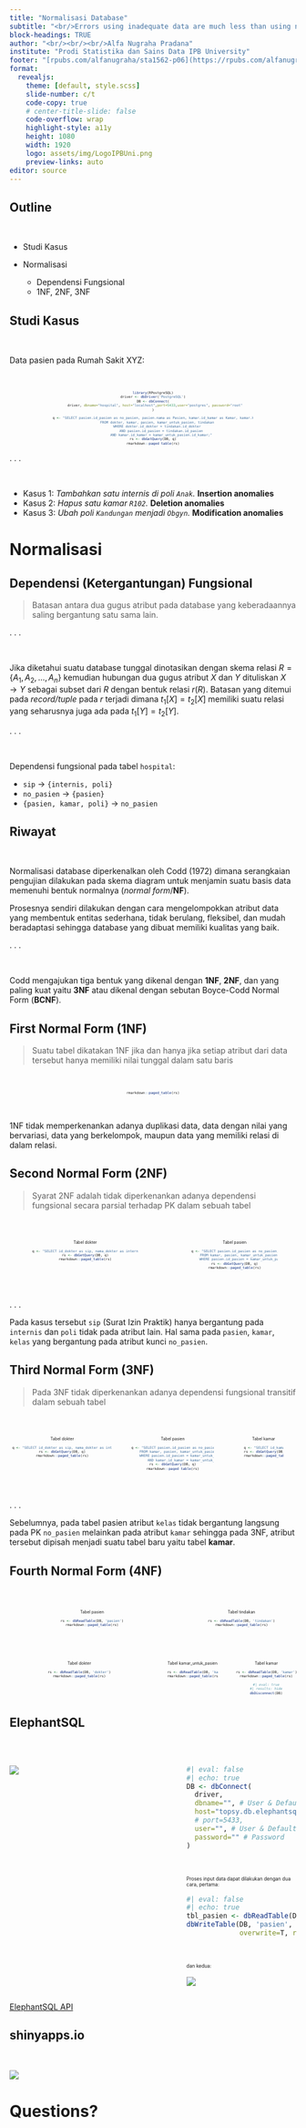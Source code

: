 ```yaml
---
title: "Normalisasi Database"
subtitle: "<br/>Errors using inadequate data are much less than using no data at all.<br/>- Charles Babbage<br/><br/>"
block-headings: TRUE
author: "<br/><br/><br/>Alfa Nugraha Pradana"
institute: "Prodi Statistika dan Sains Data IPB University"
footer: "[rpubs.com/alfanugraha/sta1562-p06](https://rpubs.com/alfanugraha/sta1562-p06)&nbsp;&nbsp;&nbsp;"
format: 
  revealjs:
    theme: [default, style.scss]
    slide-number: c/t
    code-copy: true
    # center-title-slide: false
    code-overflow: wrap
    highlight-style: a11y
    height: 1080
    width: 1920
    logo: assets/img/LogoIPBUni.png
    preview-links: auto
editor: source
---
```


## Outline

<br/>

-   Studi Kasus

-   Normalisasi

    -   Dependensi Fungsional
    -   1NF, 2NF, 3NF

## Studi Kasus

<br/>

Data pasien pada Rumah Sakit XYZ:

<br/>

::: {style="font-size: 0.5em; text-align: center; width: 70%; margin-left: auto; margin-right: auto;"}
```r
library(RPostgreSQL)
driver <- dbDriver('PostgreSQL')
DB <- dbConnect(
  driver, dbname="hospital", host="localhost",port=5433,user="postgres", password="root"
)

q <- "SELECT pasien.id_pasien as no_pasien, pasien.nama as Pasien, kamar.id_kamar as Kamar, kamar.kelas as Kelas, dokter.spesialis as Poli, dokter.nama_dokter as Internis, dokter.id_dokter as SIP
	FROM dokter, kamar, pasien, kamar_untuk_pasien, tindakan
	WHERE dokter.id_dokter = tindakan.id_dokter
		AND pasien.id_pasien = tindakan.id_pasien
		AND kamar.id_kamar = kamar_untuk_pasien.id_kamar;"
rs <- dbGetQuery(DB, q)
rmarkdown::paged_table(rs)
```
:::

. . .

<br/>

::: incremental
-   Kasus 1: *Tambahkan satu internis di poli `Anak`.* [**Insertion anomalies**]{.fragment}
-   Kasus 2: *Hapus satu kamar `R102`.* [**Deletion anomalies**]{.fragment}
-   Kasus 3: *Ubah poli `Kandungan` menjadi `Obgyn`.* [**Modification anomalies**]{.fragment}
:::

# Normalisasi {background="#43464B"}

## Dependensi (Ketergantungan) Fungsional

> Batasan antara dua gugus atribut pada database yang keberadaannya saling bergantung satu sama lain.

. . .

<br/>

Jika diketahui suatu database tunggal dinotasikan dengan skema relasi $R = \{A_1, A_2, ..., A_n\}$ kemudian hubungan dua gugus atribut $X$ dan $Y$ dituliskan $X \rightarrow Y$ sebagai subset dari $R$ dengan bentuk relasi $r(R)$. [Batasan yang ditemui pada *record/tuple* pada $r$ terjadi dimana $t_1[X] = t_2[X]$ memiliki suatu relasi yang seharusnya juga ada pada $t_1[Y] = t_2[Y]$.]{.fragment}

. . .

<br/>

Dependensi fungsional pada tabel `hospital`:

-   `sip` $\rightarrow$ `{internis, poli}`
-   `no_pasien` $\rightarrow$ `{pasien}`
-   `{pasien, kamar, poli}` $\rightarrow$ `no_pasien`

## Riwayat

<br/>

Normalisasi database diperkenalkan oleh Codd (1972) dimana serangkaian pengujian dilakukan pada skema diagram untuk menjamin suatu basis data memenuhi bentuk normalnya (*normal form*/**NF**).

[Prosesnya sendiri dilakukan dengan cara mengelompokkan atribut data yang membentuk entitas sederhana, tidak berulang, fleksibel, dan mudah beradaptasi sehingga database yang dibuat memiliki kualitas yang baik.]{.fragment}

. . .

<br/>

Codd mengajukan tiga bentuk yang dikenal dengan **1NF**, **2NF**, dan yang paling kuat yaitu **3NF** atau dikenal dengan sebutan Boyce-Codd Normal Form (**BCNF**).

## First Normal Form (1NF)

> Suatu tabel dikatakan 1NF jika dan hanya jika setiap atribut dari data tersebut hanya memiliki nilai tunggal dalam satu baris

<br/>

::: {style="font-size: 0.5em; text-align: center; width: 70%; margin-left: auto; margin-right: auto;"}
```r
rmarkdown::paged_table(rs)
```
:::

<br/>

1NF tidak memperkenankan adanya duplikasi data, data dengan nilai yang bervariasi, data yang berkelompok, maupun data yang memiliki relasi di dalam relasi.

## Second Normal Form (2NF)

> Syarat 2NF adalah tidak diperkenankan adanya dependensi fungsional secara parsial terhadap PK dalam sebuah tabel

<br/>

::: columns
::: {.column .fragment width="55%"}
::: {style="font-size: 0.5em; text-align: center; width: 70%; margin-left: auto; margin-right: auto;"}
Tabel dokter

```r
q <- "SELECT id_dokter as sip, nama_dokter as internis, spesialis as poli FROM dokter;"
rs <- dbGetQuery(DB, q)
rmarkdown::paged_table(rs)
```
:::
:::

::: {.column .fragment width="45%"}
::: {style="font-size: 0.5em; text-align: center; width: 70%; margin-left: auto; margin-right: auto;"}
Tabel pasien

```r
q <- "SELECT pasien.id_pasien as no_pasien, pasien.nama as Pasien, kamar.id_kamar as Kamar, kamar.kelas as Kelas
	FROM kamar, pasien, kamar_untuk_pasien
	WHERE pasien.id_pasien = kamar_untuk_pasien.id_pasien"
rs <- dbGetQuery(DB, q)
rmarkdown::paged_table(rs)
```
:::
:::
:::

<br/>

. . .

Pada kasus tersebut `sip` (Surat Izin Praktik) hanya bergantung pada `internis` dan `poli` tidak pada atribut lain. Hal sama pada `pasien`, `kamar`, `kelas` yang bergantung pada atribut kunci `no_pasien`.

## Third Normal Form (3NF)

> Pada 3NF tidak diperkenankan adanya dependensi fungsional transitif dalam sebuah tabel

<br/>

::: columns
::: {.column .fragment width="40%"}
::: {style="font-size: 0.5em; text-align: center; width: 95%; margin-left: auto; margin-right: auto;"}
Tabel dokter

```r
q <- "SELECT id_dokter as sip, nama_dokter as internis, spesialis as poli FROM dokter;"
rs <- dbGetQuery(DB, q)
rmarkdown::paged_table(rs)
```
:::
:::

::: {.column .fragment width="35%"}
::: {style="font-size: 0.5em; text-align: center; width: 90%; margin-left: auto; margin-right: auto;"}
Tabel pasien

```r
q <- "SELECT pasien.id_pasien as no_pasien, pasien.nama as Pasien, kamar.id_kamar as Kamar, kamar.kelas as Kelas
	FROM kamar, pasien, kamar_untuk_pasien
	WHERE pasien.id_pasien = kamar_untuk_pasien.id_pasien
		AND kamar.id_kamar = kamar_untuk_pasien.id_kamar"
rs <- dbGetQuery(DB, q)
rmarkdown::paged_table(rs)
```
:::
:::

::: {.column .fragment width="25%"}
::: {style="font-size: 0.5em; text-align: center; width: 60%; margin-left: auto; margin-right: auto;"}
Tabel kamar

```r
q <- "SELECT id_kamar as kamar, kelas FROM kamar;"
rs <- dbGetQuery(DB, q)
rmarkdown::paged_table(rs)
```
:::
:::
:::

<br/>

. . .

Sebelumnya, pada tabel pasien atribut `kelas` tidak bergantung langsung pada PK `no_pasien` melainkan pada atribut `kamar` sehingga pada 3NF, atribut tersebut dipisah menjadi suatu tabel baru yaitu tabel **kamar**.

## Fourth Normal Form (4NF) {.scrollable}

<br/>

::: columns
::: {.column .fragment width="60%"}
::: {style="font-size: 0.5em; text-align: center; margin-left: auto; margin-right: auto;"}
Tabel pasien

```r
rs <- dbReadTable(DB, 'pasien')
rmarkdown::paged_table(rs)
```
:::
:::

::: {.column .fragment width="40%"}
::: {style="font-size: 0.5em; text-align: center; width: 70%; margin-left: auto; margin-right: auto;"}
Tabel tindakan

```r
rs <- dbReadTable(DB, 'tindakan')
rmarkdown::paged_table(rs)
```
:::
:::
:::

<br/>

::: columns
::: {.column .fragment width="53%"}
::: {style="font-size: 0.5em; text-align: center; margin-left: auto; margin-right: auto;"}
Tabel dokter

```r
rs <- dbReadTable(DB, 'dokter')
rmarkdown::paged_table(rs)
```
:::
:::

::: {.column .fragment width="24%"}
::: {style="font-size: 0.5em; text-align: center; width: 80%; margin-left: auto; margin-right: auto;"}
Tabel kamar_untuk_pasien

```r
rs <- dbReadTable(DB, 'kamar_untuk_pasien')
rmarkdown::paged_table(rs)
```
:::
:::

::: {.column .fragment width="23%"}
::: {style="font-size: 0.5em; text-align: center; margin-left: auto; margin-right: auto;"}
Tabel kamar

```r
rs <- dbReadTable(DB, 'kamar')
rmarkdown::paged_table(rs)
```

```r
#| eval: true
#| results: hide
dbDisconnect(DB)
```
:::
:::
:::

## ElephantSQL {.scrollable}

<br/>

::: columns
::: {.column width="60%"}
![](assets/img/esql_details.png)
:::

::: {.column width="40%"}
```r
#| eval: false
#| echo: true
DB <- dbConnect(
  driver,
  dbname="", # User & Default database
  host="topsy.db.elephantsql.com", # Server
  # port=5433,
  user="", # User & Default database
  password="" # Password
)
```

<br/>

::: {style="font-size: 0.6em;"}
Proses input data dapat dilakukan dengan dua cara, pertama:
:::

```r
#| eval: false
#| echo: true
tbl_pasien <- dbReadTable(DB, 'pasien')
dbWriteTable(DB, 'pasien', tbl_pasien,
             overwrite=T, row.names=F)
```

<br/>

::: {style="font-size: 0.6em;"}
dan kedua:
:::

![](assets/img/esql_browser.png)
:::
:::

::: footer
[ElephantSQL API](https://api.elephantsql.com/)
:::

## shinyapps.io

<br/>

![](assets/img/shinyappsio.png)

# Questions? {background="#43464B"}
